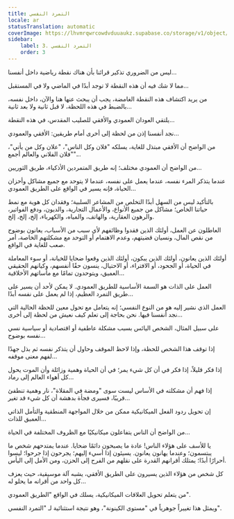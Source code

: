 ```yaml
---
title: التمرد النفسي
locale: ar
statusTranslation: automatic
coverImage: https://lhvmrqwrcowdvduuaukz.supabase.co/storage/v1/object/public/strapi-uploads/small_cover-tratado-de-psicologia-revolucionaria.webp-5e15e1cec4e0ebebcde5d7fc7565d8fd.webp
sidebar:
    label: 3. التمرد النفسي
    order: 3
---
```

ليس من الضروري تذكير قرائنا بأن هناك نقطة رياضية داخل أنفسنا...

مما لا شك فيه أن هذه النقطة لا توجد أبدًا في الماضي ولا في المستقبل...

من يريد اكتشاف هذه النقطة الغامضة، يجب أن يبحث عنها هنا والآن، داخل نفسه، بالضبط في هذه اللحظة، لا قبل ثانية ولا بعد ثانية...

يلتقي العودان العمودي والأفقي للصليب المقدس، في هذه النقطة...

نجد أنفسنا إذن من لحظة إلى أخرى أمام طريقين: الأفقي والعمودي...

من الواضح أن الأفقي مبتذل للغاية، يسلكه "فلان وكل الناس"، "علان وكل من يأتي"، "فلان الفلاني والعالم أجمع"...

من الواضح أن العمودي مختلف؛ إنه طريق المتمردين الأذكياء، طريق الثوريين...

عندما يتذكر المرء نفسه، عندما يعمل على نفسه، عندما لا يتوحد مع جميع مشاكل وأحزان الحياة، فإنه يسير في الواقع على الطريق العمودي...

بالتأكيد ليس من السهل أبدًا التخلص من المشاعر السلبية؛ وفقدان كل هوية مع نمط حياتنا الخاص؛ مشاكل من جميع الأنواع، والأعمال التجارية، والديون، ودفع الفواتير، والرهون العقارية، والهاتف، والمياه، والكهرباء، إلخ، إلخ، إلخ.

العاطلون عن العمل، أولئك الذين فقدوا وظائفهم لأي سبب من الأسباب، يعانون بوضوح من نقص المال، ونسيان قضيتهم، وعدم الاهتمام أو التوحد مع مشكلتهم الخاصة، أمر صعب للغاية في الواقع.

أولئك الذين يعانون، أولئك الذين يبكون، أولئك الذين وقعوا ضحايا للخيانة، أو سوء المعاملة في الحياة، أو الجحود، أو الافتراء، أو الاحتيال، ينسون حقًا أنفسهم، وكيانهم الحقيقي العميق، ويتوحدون تمامًا مع مأساتهم الأخلاقية...

العمل على الذات هو السمة الأساسية للطريق العمودي. لا يمكن لأحد أن يسير على طريق التمرد العظيم، إذا لم يعمل على نفسه أبدًا...

العمل الذي نشير إليه هو من النوع النفسي؛ إنه يتعامل مع تحول معين للحظة الحالية التي نجد أنفسنا فيها. نحن بحاجة إلى تعلم كيف نعيش من لحظة إلى أخرى...

على سبيل المثال، الشخص اليائس بسبب مشكلة عاطفية أو اقتصادية أو سياسية نسي نفسه بوضوح...

إذا توقف هذا الشخص للحظة، وإذا لاحظ الموقف وحاول أن يتذكر نفسه ثم بذل جهدًا لفهم معنى موقفه...

إذا فكر قليلاً، إذا فكر في أن كل شيء يمر؛ في أن الحياة وهمية وزائلة وأن الموت يحول كل أهواء العالم إلى رماد...

إذا فهم أن مشكلته في الأساس ليست سوى "ومضة في المقلاة"، نار وهمية تنطفئ قريبًا، فسيرى فجأة بدهشة أن كل شيء قد تغير...

إن تحويل ردود الفعل الميكانيكية ممكن من خلال المواجهة المنطقية والتأمل الذاتي العميق للذات...

من الواضح أن الناس يتفاعلون ميكانيكيًا مع الظروف المختلفة في الحياة...

يا للأسف على هؤلاء الناس! عادة ما يصبحون دائمًا ضحايا. عندما يمتدحهم شخص ما يبتسمون؛ وعندما يهانون يعانون. يسيئون إذا أسيء إليهم؛ يجرحون إذا جرحوا؛ ليسوا أحرارًا أبدًا؛ يمتلك أقرانهم القدرة على نقلهم من الفرح إلى الحزن، ومن الأمل إلى اليأس.

كل شخص من هؤلاء الذين يسيرون على الطريق الأفقي، يشبه آلة موسيقية، حيث يعزف كل واحد من أقرانه ما يحلو له...

من يتعلم تحويل العلاقات الميكانيكية، يسلك في الواقع "الطريق العمودي".

ويمثل هذا تغييراً جوهرياً في "مستوى الكينونة"، وهو نتيجة استثنائية لـ "التمرد النفسي".

